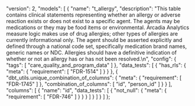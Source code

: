   "version": 2,
  "models": [
    {
      "name": "t_allergy",
      "description": "This table contains clinical statements representing whether an allergy or adverse reaction exists or does not exist to a specific agent. The agents may be medications or they may be food items or environmental.  Arcadia Analytics measure logic makes use of drug allergies; other types of allergies are currently informational only.  The agent should be asserted explicitly and defined through a national code set, specifically medication brand names, generic names or NDC. Allergies should have a definitive indication of whether or not an allergy has or has not been resolved.\n",
      "config": {
        "tags": [
          "care_quality_and_program_data"
        ]
      },
      "data_tests": [
        {
          "has_rls": {
            "meta": {
              "requirement": [
                "FDR-1514"
              ]
            }
          }
        },
        {
          "dbt_utils.unique_combination_of_columns": {
            "meta": {
              "requirement": [
                "FDR-1745"
              ]
            },
            "combination_of_columns": [
              "id",
              "person_id"
            ]
          }
        }
      ],
      "columns": [
        {
          "name": "id",
          "data_tests": [
            {
              "not_null": {
                "meta": {
                  "requirement": [
                    "FDR-746"
                  ]
                }
              }
            }
          ]
        }
      ]
    }
  ]
};
